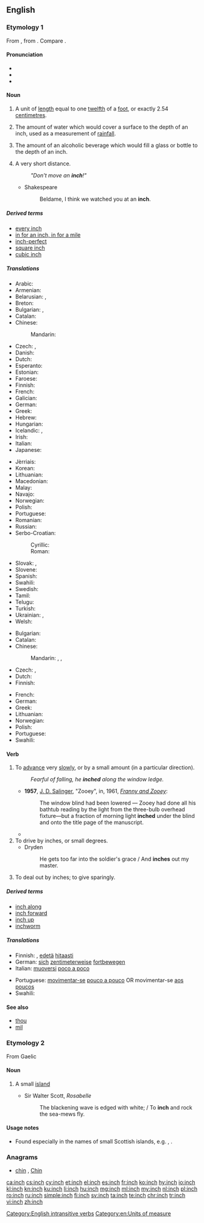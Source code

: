 ==English==

===Etymology 1===
From {{etyl|ang|en}} {{attention|ang}} {{term|ynce|lang=ang}}, from {{etyl|la|en}}  {{term|uncia||twelfth part|lang=la}}. Compare {{term|ounce|lang=en}}.

====Pronunciation====
* {{IPA|/ɪn(t)ʃ/|lang=en}}
* {{audio|en-us-inch.ogg|Audio (US)|lang=en}}
* {{rhymes|ɪntʃ|lang=en}}

====Noun====
{{en-noun|es}}

# A unit of [[length]] equal to one [[twelfth]] of a [[foot]], or exactly 2.54 [[centimetre]]s.
# {{context|meteorology|lang=en}} The amount of water which would cover a surface to the depth of an inch, used as a measurement of [[rainfall]].
# The amount of an alcoholic beverage which would fill a glass or bottle to the depth of an inch.
# {{context|figuratively|lang=en}} A very short distance.
#: ''"Don't move an '''inch'''!"''
#* Shakespeare
#*: Beldame, I think we watched you at an '''inch'''.

=====Derived terms=====
* [[every inch]]
* [[in for an inch, in for a mile]]
* [[inch-perfect]]
* [[square inch]]
* [[cubic inch]]

=====Translations=====
{{trans-top|unit of length}}
* Arabic: {{t|ar|بوصة|f|tr=būṣa|sc=Arab}}
* Armenian: {{t|hy|դյույմ}}
* Belarusian: {{t|be|дзюйм|m}}, {{t|be|ца́ля|f}}
* Breton: {{t+|br|meutad|m}}
* Bulgarian: {{t|bg|инч|m}}, {{t+|bg|дюйм|m}}
* Catalan: {{t|ca|polzada|f}}
* Chinese:
*: Mandarin: {{t+|cmn|英寸|tr=yīngcùn}}
* Czech: {{t+|cs|palec|m}}, {{t+|cs|coul|m}}
* Danish: {{t+|da|tomme|c}}
* Dutch: {{t+|nl|duim|m}}
* Esperanto: {{t|eo|colo}}
* Estonian: {{t+|et|toll}}
* Faroese: {{t|fo|tummi|m}}
* Finnish: {{t+|fi|tuuma}}
* French: {{t+|fr|pouce|m}}
* Galician: {{t|gl|pulgada|f}}
* German: {{t+|de|Zoll|n}}
* Greek: {{t+|el|ίντσα|f}}
* Hebrew: {{t|he|אינץ'|sc=Hebr}}
* Hungarian: {{t+|hu|hüvelyk}}
* Icelandic: {{t|is|tomma|f}}, {{t|is|þumlungur|m}}
* Irish: {{t+|ga|orlach|m}}
* Italian: {{t+|it|pollice|m}}
* Japanese: {{t|ja|インチ|tr=inchi|sc=Jpan}}
{{trans-mid}}
* Jèrriais: {{t|roa-jer|pouce|m}}
* Korean: {{t+|ko|인치|sc=Kore}}
* Lithuanian: {{t|lt|colis|m}}
* Macedonian: {{t|mk|инч|m}}
* Malay: {{t|ms|inci}}
* Navajo: {{t|nv|asdzoh}}
* Norwegian: {{t+|no|tomme|m}}
* Polish: {{t+|pl|cal|m}}
* Portuguese: {{t+|pt|polegada|f}}
* Romanian: {{t+|ro|țol|m}}
* Russian: {{t+|ru|дюйм|m}}
* Serbo-Croatian:
*: Cyrillic: {{t|sh|инч|m}}
*: Roman: {{t+|sh|inč|m}}
* Slovak: {{t|sk|palec|m}}, {{t|sk|cól|m}}
* Slovene: {{t+|sl|palec|m}}
* Spanish: {{t+|es|pulgada|f}}
* Swahili: {{t+|sw|inchi}}
* Swedish: {{t+|sv|tum|c}}
* Tamil: {{t+|ta|அங்குலம்}}
* Telugu: {{t+|te|అంగుళము}}
* Turkish: {{t+|tr|inç}}
* Ukrainian: {{t+|uk|дюйм|m}}, {{qualifier|rare}} {{t+|uk|цаль|m}}
* Welsh: {{t|cy|modfedd|f}}
{{trans-bottom}}

{{trans-top|unspecified but very short distance}}
* Bulgarian: {{t+|bg|милиметър|m}}
* Catalan: {{t|ca|centímetre|m}}
* Chinese:
*: Mandarin: {{t|cmn|少許}}{{t+|cmn|少许|tr=shǎoxǔ}}, {{t+|cmn|一點兒}}, {{t+|cmn|一点儿|tr=yīdiǎnr}}
* Czech: {{t+|cs|kousek|m}}, {{t|cs|kousíček|m}}
* Dutch: {{t|nl|haarbreed|n}}
* Finnish: {{t+|fi|piiru}}
{{trans-mid}}
* French: {{t+|fr|poil|m}}
* German: {{t+|de|Zoll|n}}
* Greek: {{t+|el|σπιθαμή|f|sc=Grek}}
* Lithuanian: {{t|lt|plaukas|m}}
* Norwegian: {{t+|no|tomme|m}}
* Polish: {{t+|pl|włos|m}}
* Portuguese: {{t+|pt|polegada|f}}
* Swahili: {{t+|sw|inchi}}
{{trans-bottom}}

====Verb====
{{en-verb|es}}

# {{context|intransitive|followed by a preposition|lang=en}} To [[advance]] very [[slowly]], or by a small amount (in a particular direction).
#: ''Fearful of falling, he '''inched''' along the window ledge.''
#* '''1957''', [[w:J. D. Salinger|J. D. Salinger]], "Zooey", in, 1961, ''[[w:Franny and Zooey|Franny and Zooey]]'':
#*:The window blind had been lowered — Zooey had done all his bathtub reading  by the  light from the three-bulb overhead fixture—but a fraction of morning light '''inched''' under the blind and onto the title page of the manuscript.
#* {{quote-news
|year=2012
|date=May 9
|author=John Percy
|title=Birmingham City 2 Blackpool 2 (2-3 on agg): match report
|work=the Telegraph
|url=http://www.telegraph.co.uk/sport/football/competitions/championship/9254026/Birmingham-City-2-Blackpool-2-2-3-on-agg-match-report.html
|page=
|passage=Already guarding a 1-0 lead from the first leg, Blackpool '''inched''' further ahead when Stephen Dobbie scored from an acute angle on the stroke of half-time. The game appeared to be completely beyond Birmingham’s reach three minutes into the second period when Matt Phillips reacted quickly to bundle the ball past Colin Doyle and off a post.}}
# To drive by inches, or small degrees.
#* Dryden
#*: He gets too far into the soldier's grace / And '''inches''' out my master.
# To deal out by inches; to give sparingly.

=====Derived terms=====
* [[inch along]]
* [[inch forward]]
* [[inch up]]
* [[inchworm]]

=====Translations=====
{{trans-top|to move very slowly}}
* Finnish: {{t|fi|hivuttautua}}, [[edetä]] [[hitaasti]]
* German: [[sich]] [[zentimeterweise]] [[fortbewegen]]
* Italian: [[muoversi]] [[poco a poco]]
{{trans-mid}}
* Portuguese: [[movimentar-se]] [[pouco a pouco]] OR movimentar-se [[aos poucos]]
* Swahili: {{t+|sw|inchi}}
{{trans-bottom}}

====See also====
* [[thou]]
* [[mil]]

===Etymology 2===
From Gaelic {{term|innis}}

====Noun====
{{en-noun|es}}

# {{context|Scotland|lang=en}} A small [[island]]
#* Sir Walter Scott, ''Rosabelle''
#*: The blackening wave is edged with white; / To '''inch''' and rock the sea-mews fly.

====Usage notes====
* Found especially in the names of small Scottish islands, e.g. {{w|Inchcolm}}, {{w|Inchkeith}}.

===Anagrams===
* [[chin#English|chin]] , [[Chin#English|Chin]]

[[Category:English intransitive verbs]]
[[Category:en:Units of measure]]

[[ca:inch]]
[[cs:inch]]
[[cy:inch]]
[[et:inch]]
[[el:inch]]
[[es:inch]]
[[fr:inch]]
[[ko:inch]]
[[hy:inch]]
[[io:inch]]
[[kl:inch]]
[[kn:inch]]
[[ku:inch]]
[[li:inch]]
[[hu:inch]]
[[mg:inch]]
[[ml:inch]]
[[my:inch]]
[[nl:inch]]
[[pl:inch]]
[[ro:inch]]
[[ru:inch]]
[[simple:inch]]
[[fi:inch]]
[[sv:inch]]
[[ta:inch]]
[[te:inch]]
[[chr:inch]]
[[tr:inch]]
[[vi:inch]]
[[zh:inch]]